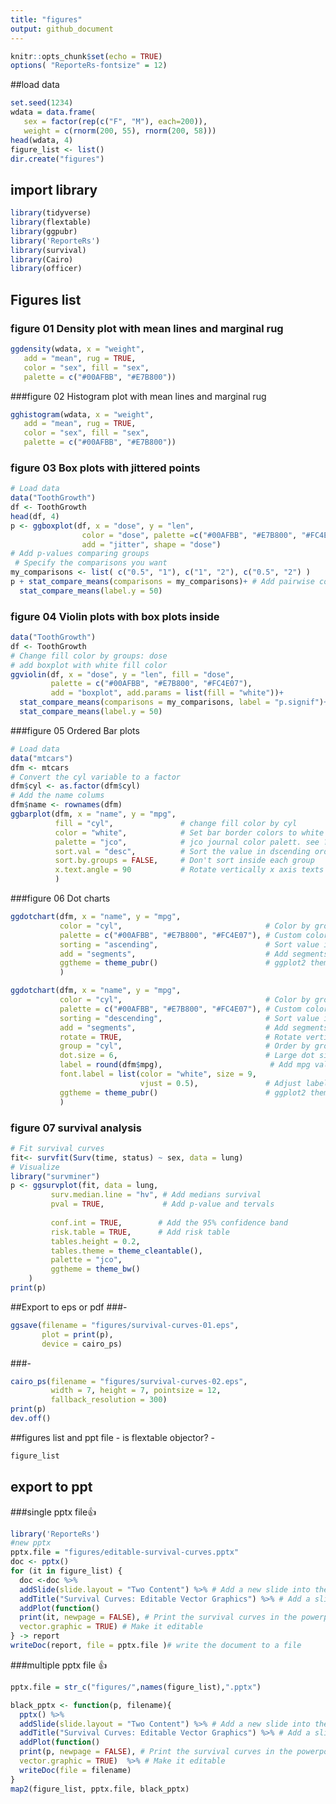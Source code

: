 ```yaml
---
title: "figures"
output: github_document
---
```


```r
knitr::opts_chunk$set(echo = TRUE)
options( "ReporteRs-fontsize" = 12)
```

##load data
```r
set.seed(1234)
wdata = data.frame(
   sex = factor(rep(c("F", "M"), each=200)),
   weight = c(rnorm(200, 55), rnorm(200, 58)))
head(wdata, 4)
figure_list <- list()
dir.create("figures")
```
## import library
```r
library(tidyverse)
library(flextable)
library(ggpubr)
library('ReporteRs')
library(survival)
library(Cairo)
library(officer)
```

## Figures list 
### figure 01 Density plot with mean lines and marginal rug
```r
ggdensity(wdata, x = "weight",
   add = "mean", rug = TRUE,
   color = "sex", fill = "sex",
   palette = c("#00AFBB", "#E7B800"))
```

###figure 02 Histogram plot with mean lines and marginal rug
```r
gghistogram(wdata, x = "weight",
   add = "mean", rug = TRUE,
   color = "sex", fill = "sex",
   palette = c("#00AFBB", "#E7B800"))
```

### figure 03 Box plots with jittered points
```r
# Load data
data("ToothGrowth")
df <- ToothGrowth
head(df, 4)
p <- ggboxplot(df, x = "dose", y = "len",
                color = "dose", palette =c("#00AFBB", "#E7B800", "#FC4E07"),
                add = "jitter", shape = "dose")
# Add p-values comparing groups
 # Specify the comparisons you want
my_comparisons <- list( c("0.5", "1"), c("1", "2"), c("0.5", "2") )
p + stat_compare_means(comparisons = my_comparisons)+ # Add pairwise comparisons p-value
  stat_compare_means(label.y = 50)
```

### figure 04 Violin plots with box plots inside
```r
data("ToothGrowth")
df <- ToothGrowth
# Change fill color by groups: dose
# add boxplot with white fill color
ggviolin(df, x = "dose", y = "len", fill = "dose",
         palette = c("#00AFBB", "#E7B800", "#FC4E07"),
         add = "boxplot", add.params = list(fill = "white"))+
  stat_compare_means(comparisons = my_comparisons, label = "p.signif")+ # Add significance levels
  stat_compare_means(label.y = 50)                                      # Add global the p-value
```

###figure 05 Ordered Bar plots
```r
# Load data
data("mtcars")
dfm <- mtcars
# Convert the cyl variable to a factor
dfm$cyl <- as.factor(dfm$cyl)
# Add the name colums
dfm$name <- rownames(dfm)
ggbarplot(dfm, x = "name", y = "mpg",
          fill = "cyl",               # change fill color by cyl
          color = "white",            # Set bar border colors to white
          palette = "jco",            # jco journal color palett. see ?ggpar
          sort.val = "desc",          # Sort the value in dscending order
          sort.by.groups = FALSE,     # Don't sort inside each group
          x.text.angle = 90           # Rotate vertically x axis texts
          )
```

###figure 06 Dot charts
```r
ggdotchart(dfm, x = "name", y = "mpg",
           color = "cyl",                                # Color by groups
           palette = c("#00AFBB", "#E7B800", "#FC4E07"), # Custom color palette
           sorting = "ascending",                        # Sort value in descending order
           add = "segments",                             # Add segments from y = 0 to dots
           ggtheme = theme_pubr()                        # ggplot2 theme
           )
```

```r
ggdotchart(dfm, x = "name", y = "mpg",
           color = "cyl",                                # Color by groups
           palette = c("#00AFBB", "#E7B800", "#FC4E07"), # Custom color palette
           sorting = "descending",                       # Sort value in descending order
           add = "segments",                             # Add segments from y = 0 to dots
           rotate = TRUE,                                # Rotate vertically
           group = "cyl",                                # Order by groups
           dot.size = 6,                                 # Large dot size
           label = round(dfm$mpg),                        # Add mpg values as dot labels
           font.label = list(color = "white", size = 9, 
                             vjust = 0.5),               # Adjust label parameters
           ggtheme = theme_pubr()                        # ggplot2 theme
           )
```

### figure 07 survival analysis
```r
# Fit survival curves
fit<- survfit(Surv(time, status) ~ sex, data = lung)
# Visualize
library("survminer")
p <- ggsurvplot(fit, data = lung,
         surv.median.line = "hv", # Add medians survival
         pval = TRUE,             # Add p-value and tervals
        
         conf.int = TRUE,        # Add the 95% confidence band
         risk.table = TRUE,      # Add risk table
         tables.height = 0.2,
         tables.theme = theme_cleantable(),
         palette = "jco",
         ggtheme = theme_bw()
    )
print(p)
```

##Export to eps or pdf
###- 
```r
ggsave(filename = "figures/survival-curves-01.eps",
       plot = print(p),
       device = cairo_ps)
```
###-
```r
cairo_ps(filename = "figures/survival-curves-02.eps",
         width = 7, height = 7, pointsize = 12,
         fallback_resolution = 300)
print(p)
dev.off()
```


##figures list and ppt file 
 - is flextable objector?
 - 
```r
figure_list
```


## export to ppt
###single pptx file👍
```r
library('ReporteRs')
#new pptx
pptx.file = "figures/editable-survival-curves.pptx"
doc <- pptx()
for (it in figure_list) {
  doc <-doc %>%
  addSlide(slide.layout = "Two Content") %>% # Add a new slide into the ppt document
  addTitle("Survival Curves: Editable Vector Graphics") %>% # Add a slide title
  addPlot(function()
  print(it, newpage = FALSE), # Print the survival curves in the powerpoint
  vector.graphic = TRUE) # Make it editable
} -> report
writeDoc(report, file = pptx.file )# write the document to a file
```

###multiple pptx file 👍
```r
pptx.file = str_c("figures/",names(figure_list),".pptx")

black_pptx <- function(p, filename){
  pptx() %>%
  addSlide(slide.layout = "Two Content") %>% # Add a new slide into the ppt document
  addTitle("Survival Curves: Editable Vector Graphics") %>% # Add a slide title
  addPlot(function()
  print(p, newpage = FALSE), # Print the survival curves in the powerpoint
  vector.graphic = TRUE)  %>% # Make it editable
  writeDoc(file = filename)
}
map2(figure_list, pptx.file, black_pptx)
```
